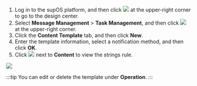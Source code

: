 
1. Log in to the supOS platform, and then click <img src="https://wordpressfreezonex.oss-accelerate.aliyuncs.com/platform/7.png"/> at the upper-right corner to go to the design center.
2. Select <strong>Message Management</strong> > <strong>Task Management</strong>, and then click <img src="https://wordpressfreezonex.oss-accelerate.aliyuncs.com/platform/38.png"/> at the upper-right corner.
3. Click the <strong>Content Template</strong> tab, and then click <strong>New</strong>.
4. Enter the template information, select a notification method, and then click <strong>OK</strong>.
5. Click <img src="https://wordpressfreezonex.oss-accelerate.aliyuncs.com/platform/42.png"/> next to <strong>Content</strong> to view the strings rule.

<img width={450} src="https://wordpressfreezonex.oss-accelerate.aliyuncs.com/platform/41.png"/>

:::tip
You can edit or delete the template under <strong>Operation</strong>.
:::

